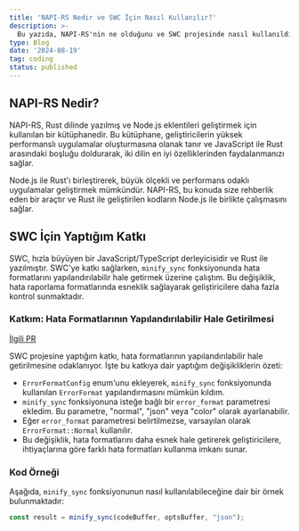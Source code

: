 ```yaml
---
title: 'NAPI-RS Nedir ve SWC İçin Nasıl Kullanılır?'
description: >-
  Bu yazıda, NAPI-RS'nin ne olduğunu ve SWC projesinde nasıl kullanıldığını ele alıyoruz. Özellikle hata formatlarının yapılandırılabilir hale getirilmesi üzerine yaptığım katkıyı da paylaşacağım.
type: Blog
date: '2024-08-19'
tag: coding
status: published
---
```


## NAPI-RS Nedir?

NAPI-RS, Rust dilinde yazılmış ve Node.js eklentileri geliştirmek için kullanılan bir kütüphanedir. Bu kütüphane, geliştiricilerin yüksek performanslı uygulamalar oluşturmasına olanak tanır ve JavaScript ile Rust arasındaki boşluğu doldurarak, iki dilin en iyi özelliklerinden faydalanmanızı sağlar.

Node.js ile Rust'ı birleştirerek, büyük ölçekli ve performans odaklı uygulamalar geliştirmek mümkündür. NAPI-RS, bu konuda size rehberlik eden bir araçtır ve Rust ile geliştirilen kodların Node.js ile birlikte çalışmasını sağlar.

## SWC İçin Yaptığım Katkı

SWC, hızla büyüyen bir JavaScript/TypeScript derleyicisidir ve Rust ile yazılmıştır. SWC'ye katkı sağlarken, `minify_sync` fonksiyonunda hata formatlarını yapılandırılabilir hale getirmek üzerine çalıştım. Bu değişiklik, hata raporlama formatlarında esneklik sağlayarak geliştiricilere daha fazla kontrol sunmaktadır.

### Katkım: Hata Formatlarının Yapılandırılabilir Hale Getirilmesi

[İlgili PR](https://github.com/swc-project/swc/pull/9441)

SWC projesine yaptığım katkı, hata formatlarının yapılandırılabilir hale getirilmesine odaklanıyor. İşte bu katkıya dair yaptığım değişikliklerin özeti:

- `ErrorFormatConfig` enum'unu ekleyerek, `minify_sync` fonksiyonunda kullanılan `ErrorFormat` yapılandırmasını mümkün kıldım.
- `minify_sync` fonksiyonuna isteğe bağlı bir `error_format` parametresi ekledim. Bu parametre, "normal", "json" veya "color" olarak ayarlanabilir.
- Eğer `error_format` parametresi belirtilmezse, varsayılan olarak `ErrorFormat::Normal` kullanılır.
- Bu değişiklik, hata formatlarını daha esnek hale getirerek geliştiricilere, ihtiyaçlarına göre farklı hata formatları kullanma imkanı sunar.

### Kod Örneği

Aşağıda, `minify_sync` fonksiyonunun nasıl kullanılabileceğine dair bir örnek bulunmaktadır:

```typescript
const result = minify_sync(codeBuffer, optsBuffer, "json");
```
